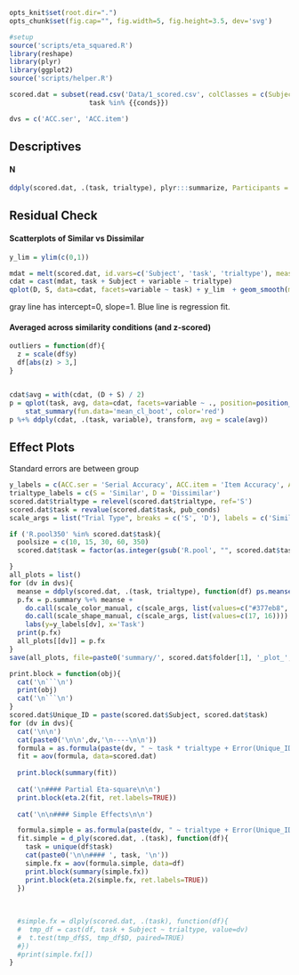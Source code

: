 <!----
Template takes..
scored.dat: data frame with means over trialtype for each subject
conds:  conditions to use
dv:  vector specifying what dv to run the anova for
--->

```r
opts_knit$set(root.dir=".")
opts_chunk$set(fig.cap="", fig.width=5, fig.height=3.5, dev='svg')
```

```r
#setup
source('scripts/eta_squared.R')
library(reshape)
library(plyr)
library(ggplot2)
source('scripts/helper.R')

scored.dat = subset(read.csv('Data/1_scored.csv', colClasses = c(Subject='factor')), 
                    task %in% {{conds}})

dvs = c('ACC.ser', 'ACC.item')
```

Descriptives
----

#### N
```r
ddply(scored.dat, .(task, trialtype), plyr:::summarize, Participants = length(task))
```

Residual Check
----
#### Scatterplots of Similar vs Dissimilar
```r
y_lim = ylim(c(0,1))

mdat = melt(scored.dat, id.vars=c('Subject', 'task', 'trialtype'), measure.vars=dvs)
cdat = cast(mdat, task + Subject + variable ~ trialtype)
qplot(D, S, data=cdat, facets=variable ~ task) + y_lim  + geom_smooth(method=lm, se=FALSE) + geom_abline(intercept=0, slope=1, color='gray', linetype=1)                                                                                                 
```

gray line has intercept=0, slope=1. Blue line is regression fit.

#### Averaged across similarity conditions (and z-scored)
```r
outliers = function(df){
  z = scale(df$y)
  df[abs(z) > 3,]
}


cdat$avg = with(cdat, (D + S) / 2)
p = qplot(task, avg, data=cdat, facets=variable ~ ., position=position_jitter(width=.025, height=0), alpha=.5) + 
    stat_summary(fun.data='mean_cl_boot', color='red')
p %+% ddply(cdat, .(task, variable), transform, avg = scale(avg))
```


Effect Plots
----

Standard errors are between group

```r
y_labels = c(ACC.ser = 'Serial Accuracy', ACC.item = 'Item Accuracy', ACC.ord = 'Order Accuracy')
trialtype_labels = c(S = 'Similar', D = 'Dissimilar')
scored.dat$trialtype = relevel(scored.dat$trialtype, ref='S')
scored.dat$task = revalue(scored.dat$task, pub_conds)
scale_args = list("Trial Type", breaks = c('S', 'D'), labels = c('Similar', 'Dissimilar'))

if ('R.pool350' %in% scored.dat$task){
  poolsize = c(10, 15, 30, 60, 350)
  scored.dat$task = factor(as.integer(gsub('R.pool', "", scored.dat$task)), poolsize)

}
all_plots = list()
for (dv in dvs){
  meanse = ddply(scored.dat, .(task, trialtype), function(df) ps.meanse(df[,dv]))
  p.fx = p.summary %+% meanse + 
    do.call(scale_color_manual, c(scale_args, list(values=c("#377eb8", "#e41a1c")))) +
    do.call(scale_shape_manual, c(scale_args, list(values=c(17, 16)))) +
    labs(y=y_labels[dv], x='Task')
  print(p.fx)
  all_plots[[dv]] = p.fx
}
save(all_plots, file=paste0('summary/', scored.dat$folder[1], '_plot_', dv,'.Rdata'))
```

```r
print.block = function(obj){
  cat('\n```\n')
  print(obj)
  cat('\n```\n')
}
scored.dat$Unique_ID = paste(scored.dat$Subject, scored.dat$task)
for (dv in dvs){
  cat('\n\n')
  cat(paste0('\n\n',dv,'\n----\n\n'))
  formula = as.formula(paste(dv, " ~ task * trialtype + Error(Unique_ID/trialtype)"))
  fit = aov(formula, data=scored.dat)
  
  print.block(summary(fit))
  
  cat('\n#### Partial Eta-square\n\n')
  print.block(eta.2(fit, ret.labels=TRUE))
  
  cat('\n\n#### Simple Effects\n\n')

  formula.simple = as.formula(paste(dv, " ~ trialtype + Error(Unique_ID/trialtype)"))
  fit.simple = d_ply(scored.dat, .(task), function(df){
    task = unique(df$task)
    cat(paste0('\n\n#### ', task, '\n'))
    simple.fx = aov(formula.simple, data=df)
    print.block(summary(simple.fx))
    print.block(eta.2(simple.fx, ret.labels=TRUE))
  })
  
  
  
  #simple.fx = dlply(scored.dat, .(task), function(df){
  #  tmp_df = cast(df, task + Subject ~ trialtype, value=dv)
  #  t.test(tmp_df$S, tmp_df$D, paired=TRUE)
  #})
  #print(simple.fx[])
}
```